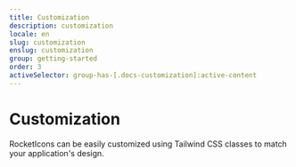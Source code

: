```yaml
---
title: Customization
description: customization
locale: en
slug: customization
enslug: customization
group: getting-started
order: 3
activeSelector: group-has-[.docs-customization]:active-content
---
```


# Customization

RocketIcons can be easily customized using Tailwind CSS classes to match your application's design.
